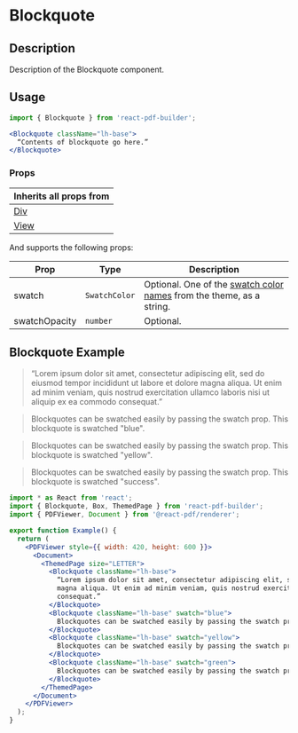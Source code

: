 

<Meta title="Documentation/Components/Blockquote" />

<h1>Blockquote</h1>

## Description

Description of the Blockquote component.

## Usage

```jsx
import { Blockquote } from 'react-pdf-builder';
```

```jsx
<Blockquote className="lh-base">
  “Contents of blockquote go here.”
</Blockquote>
```

### Props

| Inherits all props from                                                                                      |
| ------------------------------------------------------------------------------------------------------------ |
| [Div](https://justinmahar.github.io/react-pdf-builder/?path=/docs/documentation-components-basics-div--docs) |
| [View](https://react-pdf.org/components#view)                                                                |

And supports the following props:

| Prop          | Type          | Description                                                                                                                                                                  |
| ------------- | ------------- | ---------------------------------------------------------------------------------------------------------------------------------------------------------------------------- |
| swatch        | `SwatchColor` | Optional. One of the [swatch color names](https://justinmahar.github.io/react-pdf-builder/?path=/docs/documentation-themes--docs#swatch-colors) from the theme, as a string. |
| swatchOpacity | `number`      | Optional.                                                                                                                                                                    |

## Blockquote Example

<DocsPDF>
  <Box dir="y">
    <Blockquote className="lh-base">“Lorem ipsum dolor sit amet, consectetur adipiscing elit, sed do eiusmod tempor incididunt ut labore et dolore magna aliqua. Ut enim ad minim veniam, quis nostrud exercitation ullamco laboris nisi ut aliquip ex ea commodo consequat.”</Blockquote>
    <Blockquote className="lh-base" swatch="blue">Blockquotes can be swatched easily by passing the swatch prop. This blockquote is swatched "blue".</Blockquote>
    <Blockquote className="lh-base" swatch="yellow">Blockquotes can be swatched easily by passing the swatch prop. This blockquote is swatched "yellow".</Blockquote>
    <Blockquote className="lh-base" swatch="success">Blockquotes can be swatched easily by passing the swatch prop. This blockquote is swatched "success".</Blockquote>
  </Box>
</DocsPDF>

```jsx
import * as React from 'react';
import { Blockquote, Box, ThemedPage } from 'react-pdf-builder';
import { PDFViewer, Document } from '@react-pdf/renderer';

export function Example() {
  return (
    <PDFViewer style={{ width: 420, height: 600 }}>
      <Document>
        <ThemedPage size="LETTER">
          <Blockquote className="lh-base">
            “Lorem ipsum dolor sit amet, consectetur adipiscing elit, sed do eiusmod tempor incididunt ut labore et dolore
            magna aliqua. Ut enim ad minim veniam, quis nostrud exercitation ullamco laboris nisi ut aliquip ex ea commodo
            consequat.”
          </Blockquote>
          <Blockquote className="lh-base" swatch="blue">
            Blockquotes can be swatched easily by passing the swatch prop. This blockquote is swatched "blue".
          </Blockquote>
          <Blockquote className="lh-base" swatch="yellow">
            Blockquotes can be swatched easily by passing the swatch prop. This blockquote is swatched "yellow".
          </Blockquote>
          <Blockquote className="lh-base" swatch="green">
            Blockquotes can be swatched easily by passing the swatch prop. This blockquote is swatched "green".
          </Blockquote>
        </ThemedPage>
      </Document>
    </PDFViewer>
  );
}
```
